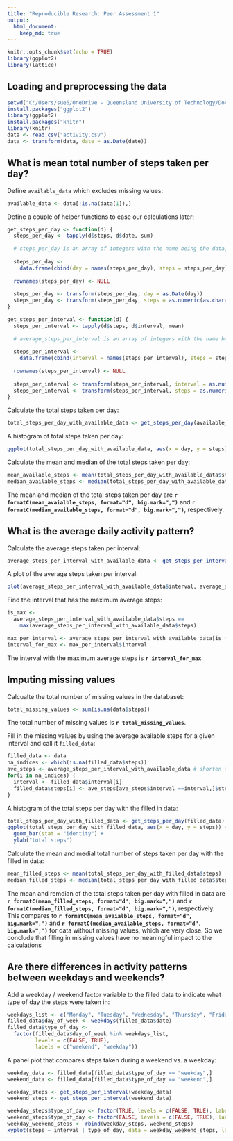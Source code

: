 ```yaml
---
title: "Reproducible Research: Peer Assessment 1"
output:
  html_document:
    keep_md: true
---
```


```r
knitr::opts_chunk$set(echo = TRUE)
library(ggplot2)
library(lattice)
```

## Loading and preprocessing the data
```r
setwd("C:/Users/sue6/OneDrive - Queensland University of Technology/Documents/R course related docs/repdata_data_activity")
install.packages("ggplot2")
library(ggplot2)
install.packages("knitr")
library(knitr)
data <- read.csv("activity.csv")
data <- transform(data, date = as.Date(date))
```


## What is mean total number of steps taken per day?

Define `available_data` which excludes missing values:
```r
available_data <- data[!is.na(data[1]),]

```

Define a couple of helper functions to ease our calculations later:
```r
get_steps_per_day <- function(d) {
  steps_per_day <- tapply(d$steps, d$date, sum)
  
  # steps_per_day is an array of integers with the name being the data, so convert it to a data frame
  
  steps_per_day <-
    data.frame(cbind(day = names(steps_per_day), steps = steps_per_day))
  
  rownames(steps_per_day) <- NULL
  
  steps_per_day <- transform(steps_per_day, day = as.Date(day))
  steps_per_day <- transform(steps_per_day, steps = as.numeric(as.character(steps)))
}

get_steps_per_interval <- function(d) {
  steps_per_interval <- tapply(d$steps, d$interval, mean)
  
  # average_steps_per_interval is an array of integers with the name being the data, so convert it to a data frame
  
  steps_per_interval <- 
    data.frame(cbind(interval = names(steps_per_interval), steps = steps_per_interval))
  
  rownames(steps_per_interval) <- NULL
  
  steps_per_interval <- transform(steps_per_interval, interval = as.numeric(as.character(interval)))
  steps_per_interval <- transform(steps_per_interval, steps = as.numeric(as.character(steps)))
}
```

Calculate the total steps taken per day:
```r
total_steps_per_day_with_available_data <- get_steps_per_day(available_data)
```

A histogram of total steps taken per day:

```r
ggplot(total_steps_per_day_with_available_data, aes(x = day, y = steps)) + geom_bar(stat = 'identity') + ylab("total steps")
```

Calculate the mean and median of the total steps taken per day:
```r
mean_available_steps <- mean(total_steps_per_day_with_available_data$steps)
median_available_steps <- median(total_steps_per_day_with_available_data$steps)
```

The mean and median of the total steps taken per day are **`r formatC(mean_avaialble_steps, format="d", big.mark=",")`** and **`r formatC(median_available_steps, format="d", big.mark=",")`**, respectively.

## What is the average daily activity pattern?
Calculate the average steps taken per interval:

```r
average_steps_per_interval_with_available_data <- get_steps_per_interval(available_data)
```

A plot of the average steps taken per interval:
```r
plot(average_steps_per_interval_with_available_data$interval, average_steps_per_interval_with_available_data$steps, type = "l", xlab = "interval", ylab = "average steps")

```

Find the interval that has the maximum average steps:
```r
is_max <-
  average_steps_per_interval_with_available_data$steps ==
    max(average_steps_per_interval_with_available_data$steps)

max_per_interval <- average_steps_per_interval_with_available_data[is_max,]
interval_for_max <- max_per_interval$interval
```

The interval with the maximum average steps is **`r interval_for_max`**.

## Imputing missing values

Calcualte the total number of missing values in the databaset:
```r
total_missing_values <- sum(is.na(data$steps))
```

The total number of missing values is **`r total_missing_values`**.

Fill in the missing values by using the average available steps for a given interval and call it `filled_data`:
```r
filled_data <- data
na_indices <- which(is.na(filled_data$steps))
ave_steps <- average_steps_per_interval_with_available_data # shorten for readability
for(i in na_indices) {
  interval <- filled_data$interval[i]
  filled_data$steps[i] <- ave_steps[ave_steps$interval ==interval,]$steps
}
```

A histogram of the total steps per day with the filled in data:
```r
total_steps_per_day_with_filled_data <- get_steps_per_day(filled_data)
ggplot(total_steps_per_day_with_filled_data, aes(x = day, y = steps)) +
  geom_bar(stat = "identity") +
  ylab("total steps")
```

Calculate the mean and medial total number of steps taken per day with the filled in data:
```r
mean_filled_steps <- mean(total_steps_per_day_with_filled_data$steps)
median_filled_steps <- median(total_steps_per_day_with_filled_data$steps)
```

The mean and remdian of the total steps taken per day with filled in data are **`r formatC(mean_filled_steps, format="d", big.mark=",")`** and **`r formatC(median_filled_steps, format="d", big.mark=",")`**, respectively. This compares to **`r formatC(mean_avaialble_steps, format="d", big.mark=",")`** and **`r formatC(median_available_steps, format="d", big.mark=",")`** for data without missing values, which are very close. So we conclude that filling in missing values have no meaningful impact to the calculations

## Are there differences in activity patterns between weekdays and weekends?

Add a weekday / weekend factor variable to the filled data to indicate what type of day the steps were taken in:
```r
weekdays_list <- c("Monday", "Tuesday", "Wednesday", "Thursday", "Friday")
filled_data$day_of_week <- weekdays(filled_data$date)
filled_data$type_of_day <-
  factor(filled_data$day_of_week %in% weekdays_list,
         levels = c(FALSE, TRUE),
         labels = c("weekend", "weekday"))
```

A panel plot that compares steps taken during a weekend vs. a weekday:
```r
weekday_data <- filled_data[filled_data$type_of_day == "weekday",]
weekend_data <- filled_data[filled_data$type_of_day == "weekend",]

weekday_steps <- get_steps_per_interval(weekday_data)
weekend_steps <- get_steps_per_interval(weekend_data)

weekday_steps$type_of_day <- factor(TRUE, levels = c(FALSE, TRUE), labels = c("weekend", "weekday"))
weekend_steps$type_of_day <- factor(FALSE, levels = c(FALSE, TRUE), labels = c("weekend", "weekday"))
weekday_weekend_steps <- rbind(weekday_steps, weekend_steps)
xyplot(steps ~ interval | type_of_day, data = weekday_weekend_steps, layout = c(1,2), type = "l", xlab = "Interval", ylab = "Number of steps")
```
